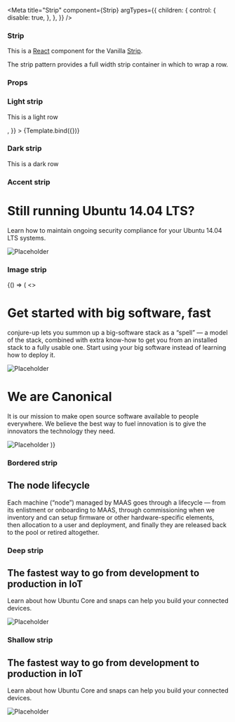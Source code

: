 

<Meta
  title="Strip"
  component={Strip}
  argTypes={{
    children: {
      control: {
        disable: true,
      },
    },
  }}
/>


### Strip

This is a [React](https://reactjs.org/) component for the Vanilla [Strip](https://docs.vanillaframework.io/patterns/strip/).

The strip pattern provides a full width strip container in which to wrap a row.

### Props

<ArgsTable of={Strip} />

### Light strip

<Canvas>
  <Story
    name="Light strip"
    args={{
      type: "light",
      children: <p>This is a light row</p>,
    }}
  >
    {Template.bind({})}
  </Story>
</Canvas>

### Dark strip

<Canvas>
  <Story name="Dark strip">
    <Strip type="dark">
      <p>This is a dark row</p>
    </Strip>
  </Story>
</Canvas>

### Accent strip

<Canvas>
  <Story name="Accent strip">
    <Strip type="accent" element="section" includeCol={false}>
      <Col size={8}>
        <h1>Still running Ubuntu 14.04 LTS?</h1>
        <p>
          Learn how to maintain ongoing security compliance for your Ubuntu
          14.04 LTS systems.
        </p>
      </Col>
      <Col size={4}>
        <img
          src="https://assets.ubuntu.com/v1/2217d1c8-Security.svg"
          alt="Placeholder"
        />
      </Col>
    </Strip>
  </Story>
</Canvas>

### Image strip

<Canvas>
  <Story name="Image strip">
    {() => (
      <>
        <Strip
          background="https://assets.ubuntu.com/sites/ubuntu/latest/u/img/backgrounds/image-background-paper.png"
          includeCol={false}
          element="section"
          light
          rowClassName="u-vertically-center"
          type="image"
        >
          <Col size={8}>
            <h1>Get started with big software, fast</h1>
            <p>
              conjure-up lets you summon up a big-software stack as a “spell” —
              a model of the stack, combined with extra know-how to get you from
              an installed stack to a fully usable one. Start using your big
              software instead of learning how to deploy it.
            </p>
          </Col>
          <Col size={4} className="u-hide--small u-align--center">
            <img
              src="https://assets.ubuntu.com/v1/1abb8716-conjure-up-illustration.svg"
              alt="Placeholder"
            />
          </Col>
        </Strip>
        <Strip
          background="https://assets.ubuntu.com/v1/9b68976e-Aubergine_suru_background_2.png"
          dark
          includeCol={false}
          element="section"
          type="image"
        >
          <Row className="u-vertically-center">
            <Col size={8}>
              <h1>We are Canonical</h1>
              <p>
                It is our mission to make open source software available to
                people everywhere. We believe the best way to fuel innovation is
                to give the innovators the technology they need.
              </p>
            </Col>
            <Col size={4} className="u-hide--small u-align--center">
              <img
                src="https://assets.ubuntu.com/v1/9c74eb2d-logo-canonical-white.svg"
                alt="Placeholder"
              />
            </Col>
          </Row>
        </Strip>
      </>
    )}
  </Story>
</Canvas>

### Bordered strip

<Canvas>
  <Story name="Bordered strip">
    <Strip bordered colSize={8} element="section">
      <h2>The node lifecycle</h2>
      <p>
        Each machine (“node”) managed by MAAS goes through a lifecycle — from
        its enlistment or onboarding to MAAS, through commissioning when we
        inventory and can setup firmware or other hardware-specific elements,
        then allocation to a user and deployment, and finally they are released
        back to the pool or retired altogether.
      </p>
    </Strip>
  </Story>
</Canvas>

### Deep strip

<Canvas>
  <Story name="Deep strip">
    <Strip
      deep
      includeCol={false}
      element="section"
      type="light"
      rowClassName="u-vertically-center"
    >
      <Col size={8}>
        <h2>The fastest way to go from development to production in IoT</h2>
        <p>
          Learn about how Ubuntu Core and snaps can help you build your
          connected devices.
        </p>
      </Col>
      <Col size={4} className="u-hide--small u-align--center">
        <img
          src="https://assets.ubuntu.com/v1/808a4e5b-iot.png?h=300"
          alt="Placeholder"
        />
      </Col>
    </Strip>
  </Story>
</Canvas>

### Shallow strip

<Canvas>
  <Story name="Shallow strip">
    <Strip
      shallow
      includeCol={false}
      element="section"
      type="light"
      rowClassName="u-vertically-center"
    >
      <Col size={8}>
        <h2>The fastest way to go from development to production in IoT</h2>
        <p>
          Learn about how Ubuntu Core and snaps can help you build your
          connected devices.
        </p>
      </Col>
      <Col size={4} className="u-hide--small u-align--center">
        <img
          src="https://assets.ubuntu.com/v1/808a4e5b-iot.png?h=300"
          alt="Placeholder"
        />
      </Col>
    </Strip>
  </Story>
</Canvas>
